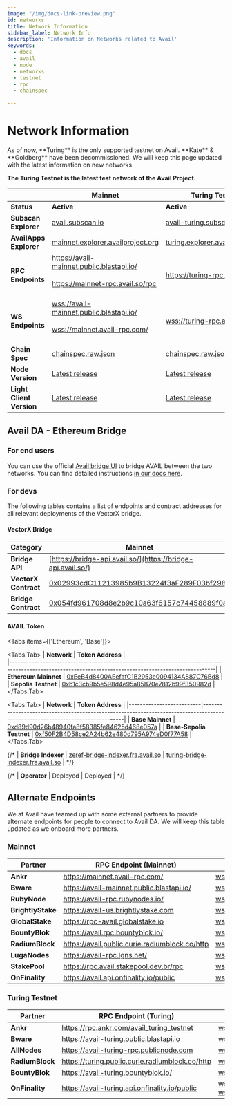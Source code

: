 ```yaml
---
image: "/img/docs-link-preview.png"
id: networks
title: Network Information
sidebar_label: Network Info
description: 'Information on Networks related to Avail'
keywords:
  - docs
  - avail
  - node
  - networks
  - testnet
  - rpc
  - chainspec

---
```



# Network Information

<Callout type="info">
As of now, **Turing** is the only supported testnet on Avail. **Kate** & **Goldberg** have been decommissioned.
We will keep this page updated with the latest information on new networks.
</Callout>

**The Turing Testnet is the latest test network of the Avail Project.**

|                          | **Mainnet**                                                                                                                                                                                               | **Turing Testnet**                                                                                                               | 
| ------------------------ | ----------------------------------------------------------------------------------------------------------------------------------------------------------------------------------------------------------| ---------------------------------------------------------------------------------------------------------------------------------|
| **Status**               | **Active**                                                                                                                                                                                                | **Active**                                                                                                                       | 
| **Subscan Explorer**     | [<ins>avail.subscan.io</ins>](https://avail.subscan.io/)                                                                                                                                                  | [<ins>avail-turing.subscan.io</ins>](https://avail-turing.subscan.io/)                                                           |
| **AvailApps Explorer**   | [<ins>mainnet.explorer.availproject.org</ins>](http://mainnet.explorer.availproject.org/)                                                                                                                 | [<ins>turing.explorer.availproject.org</ins>](http://turing.explorer.availproject.org/)                                          |
| **RPC Endpoints**        | [<ins>https://avail-mainnet.public.blastapi.io/</ins>](https://avail-mainnet.public.blastapi.io/) <br/><br/> [<ins>https://mainnet-rpc.avail.so/rpc</ins>](https://mainnet-rpc.avail.so/rpc) <br/><br/>   | [<ins>https://turing-rpc.avail.so/rpc</ins>](https://turing-rpc.avail.so/rpc)                                                    |
| **WS Endpoints**         | [<ins>wss://avail-mainnet.public.blastapi.io/</ins>](wss://avail-mainnet.public.blastapi.io/) <br/><br/>  [<ins>wss://mainnet.avail-rpc.com/</ins>](wss://mainnet.avail-rpc.com/)  <br/><br/>             | [<ins>wss://turing-rpc.avail.so/ws</ins>](wss://turing-rpc.avail.so/ws)                                                          |
| **Chain Spec**           | [<ins>chainspec.raw.json</ins>](https://raw.githubusercontent.com/availproject/avail/main/misc/genesis/mainnet.chain.spec.raw.json)                                                                       | [<ins>chainspec.raw.json</ins>](https://github.com/availproject/avail/blob/main/misc/genesis/testnet.turing.chain.spec.raw.json) |
| **Node Version**         | [<ins>Latest release</ins>](https://github.com/availproject/avail/releases)                                                                                                                               | [<ins>Latest release</ins>](https://github.com/availproject/avail/releases)                                                      |
| **Light Client Version** | [<ins>Latest release</ins>](https://github.com/availproject/avail-light/releases)                                                                                                                         | [<ins>Latest release</ins>](https://github.com/availproject/avail-light/releases)                                                |

## Avail DA - Ethereum Bridge

### For end users

You can use the official [Avail bridge UI](https://bridge.availproject.org/) to bridge AVAIL between the two networks.
You can find detailed instructions [in our docs here](/docs/end-user-guide/vectorx).

### For devs

The following tables contains a list of endpoints and contract addresses for all relevant
deployments of the VectorX bridge.

#### VectorX Bridge

| **Category**                  | **Mainnet**                                                                                                                                             | **Testnet**                                                                                     |                              
|-------------------------------|---------------------------------------------------------------------------------------------------------------------------|-------------------------------------------------------------------------------------------------------------------------------|
| **Bridge API**                | [https://bridge-api.avail.so/](https://bridge-api.avail.so/)                                                              | [https://turing-bridge-api.avail.so/](https://turing-bridge-api.avail.so/)                                                    |
| **VectorX Contract**          | [0x02993cdC11213985b9B13224f3aF289F03bf298d](https://etherscan.io/address/0x02993cdC11213985b9B13224f3aF289F03bf298d)     | [0xe542db219a7e2b29c7aeaeace242c9a2cd528f96](https://sepolia.etherscan.io/address/0xe542db219a7e2b29c7aeaeace242c9a2cd528f96) |
| **Bridge Contract**           | [0x054fd961708d8e2b9c10a63f6157c74458889f0a](https://etherscan.io/address/0x054fd961708d8e2b9c10a63f6157c74458889f0a)     | [0x967F7DdC4ec508462231849AE81eeaa68Ad01389](https://sepolia.etherscan.io/address/0x967F7DdC4ec508462231849AE81eeaa68Ad01389) |

#### AVAIL Token

<Tabs items={['Ethereum', 'Base']}>

<Tabs.Tab>
| **Network**           | **Token Address**                                                                                                             |                                                                                                                                      
|------------------------|-------------------------------------------------------------------------------------------------------------------------------|
| **Ethereum Mainnet**            | [0xEeB4d8400AEefafC1B2953e0094134A887C76Bd8](https://etherscan.io/token/0xEeB4d8400AEefafC1B2953e0094134A887C76Bd8)           |
| **Sepolia Testnet**    | [0xb1c3cb9b5e598d4e95a85870e7812b99f350982d](https://sepolia.etherscan.io/address/0xb1c3cb9b5e598d4e95a85870e7812b99f350982d) |
</Tabs.Tab>

<Tabs.Tab>
| **Network**             | **Token Address**                                                                                                             |
|--------------------------|-------------------------------------------------------------------------------------------------------------------------------|
| **Base Mainnet**         | [0xd89d90d26b48940fa8f58385fe84625d468e057a](https://basescan.org/address/0xd89d90d26b48940fa8f58385fe84625d468e057a)         |
| **Base-Sepolia Testnet** | [0xf50F2B4D58ce2A24b62e480d795A974eD0f77A58](https://sepolia.basescan.org/address/0xf50F2B4D58ce2A24b62e480d795A974eD0f77A58) |
</Tabs.Tab>

</Tabs>


{/* | **Bridge Indexer**            | [zeref-bridge-indexer.fra.avail.so](https://zeref-bridge-indexer.fra.avail.so)         | [turing-bridge-indexer.fra.avail.so](https://turing-bridge-indexer.fra.avail.so/)       | */}

{/* | **Operator**           | Deployed                                                                                      | Deployed                                                                                        | */}


## Alternate Endpoints

We at Avail have teamed up with some external partners to provide alternate endpoints for
people to connect to Avail DA. We will keep this table updated as we onboard more partners.

### Mainnet

| **Partner**              | **RPC Endpoint (Mainnet)**                                                                        | **WSS Endpoint (Mainnet)**                                                                    |
| ------------------------ | --------------------------------------------------------------------------------------------------| ----------------------------------------------------------------------------------------------|
| **Ankr**                 | [<ins>https://mainnet.avail-rpc.com/</ins>](https://mainnet.avail-rpc.com/)                       | [<ins>wss://mainnet.avail-rpc.com/</ins>](wss://mainnet.avail-rpc.com/)           |
| **Bware**                | [<ins>https://avail-mainnet.public.blastapi.io/</ins>](https://avail-mainnet.public.blastapi.io/) | [<ins>wss://avail-mainnet.public.blastapi.io/</ins>](wss://avail-mainnet.public.blastapi.io/) | 
| **RubyNode**             | [<ins>https://avail-rpc.rubynodes.io/</ins>](https://avail-rpc.rubynodes.io/)                     | [<ins>wss://avail-rpc.rubynodes.io/</ins>](wss://avail-rpc.rubynodes.io/)                     | 
| **BrightlyStake**        | [<ins>https://avail-us.brightlystake.com</ins>](https://avail-us.brightlystake.com)               | [<ins>wss://avail-us.brightlystake.com</ins>](wss://avail-us.brightlystake.com)               | 
| **GlobalStake**          | [<ins>https://rpc-avail.globalstake.io</ins>](https://rpc-avail.globalstake.io)                   | [<ins>wss://rpc-avail.globalstake.io</ins>](wss://rpc-avail.globalstake.io)                   | 
| **BountyBlok**           | [<ins>https://avail.rpc.bountyblok.io/</ins>](https://avail.rpc.bountyblok.io/)                 | [<ins>wss://avail.rpc.bountyblok.io/</ins>](wss://avail.rpc.bountyblok.io/)                 | 
| **RadiumBlock**          | [<ins>https://avail.public.curie.radiumblock.co/http</ins>](https://avail.public.curie.radiumblock.co/http)     | [<ins>wss://avail.public.curie.radiumblock.co/ws</ins>](wss://avail.public.curie.radiumblock.co/ws) |
| **LugaNodes**            | [<ins>https://avail-rpc.lgns.net/</ins>](https://avail-rpc.lgns.net/)                             | [<ins>wss://avail-rpc.lgns.net/</ins>](wss://avail-rpc.lgns.net/)                             |
| **StakePool**            | [<ins>https://rpc.avail.stakepool.dev.br/rpc</ins>](https://rpc.avail.stakepool.dev.br/rpc)       | [<ins>wss://rpc.avail.stakepool.dev.br/ws</ins>](wss://rpc.avail.stakepool.dev.br/ws)         |
| **OnFinality**           | [<ins>https://avail.api.onfinality.io/public</ins>](https://avail.api.onfinality.io/public)       | [<ins>wss://avail.api.onfinality.io/public-ws</ins>](wss://avail.api.onfinality.io/public-ws)         |

### Turing Testnet

| **Partner**              | **RPC Endpoint (Turing)**                                                                                     | **WSS Endpoint (Turing)**                                                                                   |
| ------------------------ | --------------------------------------------------------------------------------------------------------------| ------------------------------------------------------------------------------------------------------------|
| **Ankr**                 | [<ins>https://rpc.ankr.com/avail_turing_testnet</ins>](https://rpc.ankr.com/avail_turing_testnet)             | [<ins>wss://turing-testnet.avail-rpc.com</ins>](wss://turing-testnet.avail-rpc.com)                         |
| **Bware**                | [<ins>https://avail-turing.public.blastapi.io</ins>](https://avail-turing.public.blastapi.io)                 | [<ins>wss://avail-turing.public.blastapi.io</ins>](wss://avail-turing.public.blastapi.io)                   |
| **AllNodes**             | [<ins>https://avail-turing-rpc.publicnode.com</ins>](https://avail-turing-rpc.publicnode.com)                 | [<ins>wss://avail-turing-rpc.publicnode.com</ins>](wss://avail-turing-rpc.publicnode.com)                   |
| **RadiumBlock**          | [<ins>https://turing.public.curie.radiumblock.co/http</ins>](https://turing.public.curie.radiumblock.co/http) | [<ins>wss://turing.public.curie.radiumblock.co/ws</ins>](wss://turing.public.curie.radiumblock.co/ws)       |
| **BountyBlok**           | [<ins>https://avail-turing.bountyblok.io/</ins>](https://avail-turing.bountyblok.io/)                         | [<ins>wss://avail-turing.bountyblok.io</ins>](wss://avail-turing.bountyblok.io)                             |
| **OnFinality**           | [<ins>https://avail-turing.api.onfinality.io/public</ins>](https://avail-turing.api.onfinality.io/public)     | [<ins>wss://avail-turing.api.onfinality.io/public-ws</ins>](wss://avail-turing.api.onfinality.io/public-ws) |


